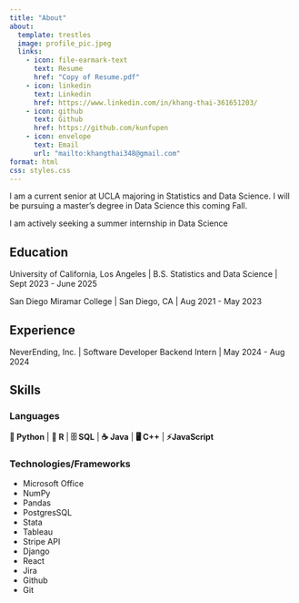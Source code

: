 ```yaml
---
title: "About"
about:
  template: trestles
  image: profile_pic.jpeg
  links:
    - icon: file-earmark-text
      text: Resume
      href: "Copy of Resume.pdf"
    - icon: linkedin
      text: Linkedin
      href: https://www.linkedin.com/in/khang-thai-361651203/
    - icon: github
      text: Github
      href: https://github.com/kunfupen
    - icon: envelope
      text: Email
      url: "mailto:khangthai348@gmail.com"
format: html
css: styles.css
---
```


I am a current senior at UCLA majoring in Statistics and Data Science. I will be pursuing a master's degree in Data Science this coming Fall.

I am actively seeking a summer internship in Data Science

## Education

University of California, Los Angeles | B.S. Statistics and Data Science | Sept 2023 - June 2025

San Diego Miramar College \| San Diego, CA \| Aug 2021 - May 2023

## Experience

NeverEnding, Inc. \| Software Developer Backend Intern \| May 2024 - Aug 2024

## Skills

### **Languages**

**🐍 Python** | **🔵 R** | **🗄 SQL** |
**☕ Java** | **🖥️ C++** | **⚡JavaScript **

### **Technologies/Frameworks**

- Microsoft Office
- NumPy
- Pandas
- PostgresSQL
- Stata
- Tableau
- Stripe API
- Django
- React
- Jira
- Github
- Git
